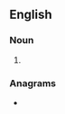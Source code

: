 {{also|épha}}
==English==

===Noun===
{{en-noun}}

# {{lb|en|historical|_|units of measure}} {{alternative spelling of|ephah|lang=en}}

===Anagrams===
* {{anagrams|en|a=aehp|HAPE|HEPA|heap|hep A}}